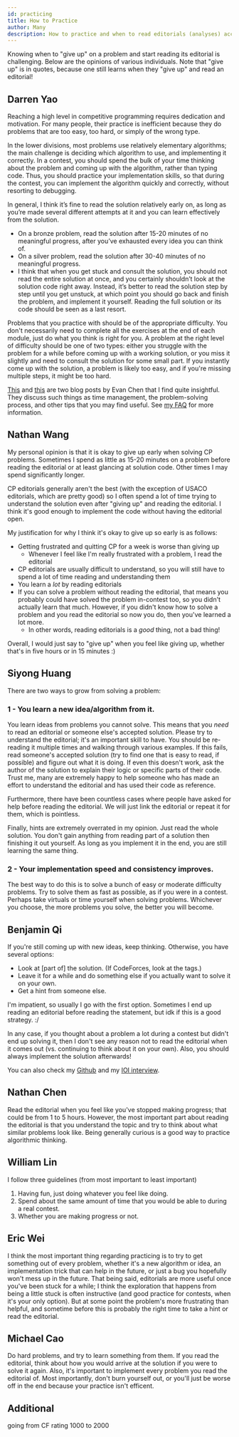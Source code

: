 ```yaml
---
id: practicing
title: How to Practice
author: Many
description: How to practice and when to read editorials (analyses) according to various USACO competitors.
---
```


Knowing when to "give up" on a problem and start reading its editorial is challenging. Below are the opinions of various individuals. Note that "give up" is in quotes, because one still learns when they "give up" and read an editorial!

## Darren Yao

Reaching a high level in competitive programming requires dedication and motivation. For many people, their practice is inefficient because they do problems that are too easy, too hard, or simply of the wrong type. 

In the lower divisions, most problems use relatively elementary algorithms; the main challenge is deciding which algorithm to use, and implementing it correctly. In a contest, you should spend the bulk of your time thinking about the problem and coming up with the algorithm, rather than typing code. Thus, you should practice your implementation skills, so that during the contest, you can implement the algorithm quickly and correctly, without resorting to debugging.

In general, I think it’s fine to read the solution relatively early on, as long as you’re made several different attempts at it and you can learn effectively from the solution.

 - On a bronze problem, read the solution after 15-20 minutes of no meaningful progress, after you’ve exhausted every idea you can think of.
 - On a silver problem, read the solution after 30-40 minutes of no meaningful progress.
 - I think that when you get stuck and consult the solution, you should not read the entire solution at once, and you certainly shouldn’t look at the solution code right away. Instead, it’s better to read the solution step by step until you get unstuck, at which point you should go back and finish the problem, and implement it yourself. Reading the full solution or its code should be seen as a last resort.

Problems that you practice with should be of the appropriate difficulty. You don't necessarily need to complete all the exercises at the end of each module, just do what you think is right for you. A problem at the right level of difficulty should be one of two types: either you struggle with the problem for a while before coming up with a working solution, or you miss it slightly and need to consult the solution for some small part. If you instantly come up with the solution, a problem is likely too easy, and if you're missing multiple steps, it might be too hard.

[This](https://web.evanchen.cc/FAQs/raqs.html) and [this](https://usamo.wordpress.com/2019/01/31/math-contest-platitudes-v3/) are two blog posts by Evan Chen that I find quite insightful. They discuss such things as time management, the problem-solving process, and other tips that you may find useful. See [my FAQ](https://darren-yao.gitbook.io/darren-s-blog/usaco-faq) for more information.

## Nathan Wang

My personal opinion is that it is okay to give up early when solving CP problems.
Sometimes I spend as little as 15-20 minutes on a problem before reading the editorial
or at least glancing at solution code. Other times I may spend significantly longer.

CP editorials generally aren't the best (with the exception of USACO editorials, which are pretty good) so I often spend a lot of time trying to understand the solution even after "giving up" and reading the editorial. I think it's good enough to implement the code without having the editorial open.

My justification for why I think it's okay to give up so early is as follows:

- Getting frustrated and quitting CP for a week is worse than giving up
  - Whenever I feel like I'm really frustrated with a problem, I read the editorial
- CP editorials are usually difficult to understand, so you will still have
  to spend a lot of time reading and understanding them
- You learn a _lot_ by reading editorials
- If you can solve a problem without reading the editorial, that means you
  probably could have solved the problem in-contest too, so you didn't actually
  learn that much. However, if you didn't know how to solve a problem and
  you read the editorial so now you do, then you've learned a lot more.
  - In other words, reading editorials is a _good_ thing, not a bad thing!

Overall, I would just say to "give up" when you feel like giving up, whether that's in five hours or in 15 minutes :)

## Siyong Huang

There are two ways to grow from solving a problem:

### 1 - You learn a new idea/algorithm from it.

You learn ideas from problems you cannot solve. This means that you *need* to read an editorial or someone else's accepted solution. Please try to understand the editorial; it's an important skill to have. You should be re-reading it multiple times and walking through various examples. If this fails, read someone's accepted solution (try to find one that is easy to read, if possible) and figure out what it is doing. If even this doesn't work, ask the author of the solution to explain their logic or specific parts of their code. Trust me, many are extremely happy to help someone who has made an effort to understand the editorial and has used their code as reference.

Furthermore, there have been countless cases where people have asked for help before reading the editorial. We will just link the editorial or repeat it for them, which is pointless.

Finally, hints are extremely overrated in my opinion. Just read the whole solution. You don't gain anything from reading part of a solution then finishing it out yourself. As long as you implement it in the end, you are still learning the same thing.

### 2 - Your implementation speed and consistency improves.

The best way to do this is to solve a bunch of easy or moderate difficulty problems. Try to solve them as fast as possible, as if you were in a contest. Perhaps take virtuals or time yourself when solving problems. Whichever you choose, the more problems you solve, the better you will become.

## Benjamin Qi

If you're still coming up with new ideas, keep thinking. Otherwise, you have several options:

- Look at [part of] the solution. (If CodeForces, look at the tags.)
- Leave it for a while and do something else if you actually want to solve it on your own.
- Get a hint from someone else.

I'm impatient, so usually I go with the first option. Sometimes I end up reading an editorial before reading the statement, but idk if this is a good strategy. :/ 

In any case, if you thought about a problem a lot during a contest but didn't end up solving it, then I don't see any reason not to read the editorial when it comes out (vs. continuing to think about it on your own). Also, you should always implement the solution afterwards!

You can also check my [Github](https://github.com/bqi343/USACO/blob/master/Resources/Solving%20Problems.md) and my [IOI interview](https://ioinformatics.org/interview/interview-benjamin-qi/27?event=july-2020).

## Nathan Chen

Read the editorial when you feel like you've stopped making progress; that could be from 1 to 5 hours. However, the most important part about reading the editorial is that you understand the topic and try to think about what similar problems look like. Being generally curious is a good way to practice algorithmic thinking.

## William Lin

I follow three guidelines (from most important to least important)

1. Having fun, just doing whatever you feel like doing.
2. Spend about the same amount of time that you would be able to during a real contest.
3. Whether you are making progress or not.

## Eric Wei

I think the most important thing regarding practicing is to try to get something out of every problem, whether it's a new algorithm or idea, an implementation trick that can help in the future, or just a bug you hopefully won't mess up in the future. That being said, editorials are more useful once you've been stuck for a while; I think the exploration that happens from being a little stuck is often instructive (and good practice for contests, when it's your only option). But at some point the problem's more frustrating than helpful, and sometime before this is probably the right time to take a hint or read the editorial.

## Michael Cao

Do hard problems, and try to learn something from them. If you read the editorial, think about how you would arrive at the solution if you were to solve it again. Also, it's important to implement every problem you read the editorial of. Most importantly, don't burn yourself out, or you'll just be worse off in the end because your practice isn't efficent.

## Additional

<Resources>
	<Resource source="CF" title="E869120 - A Way to Practice CP" url="blog/entry/53341">going from CF rating 1000 to 2000</Resource>
</Resources>
